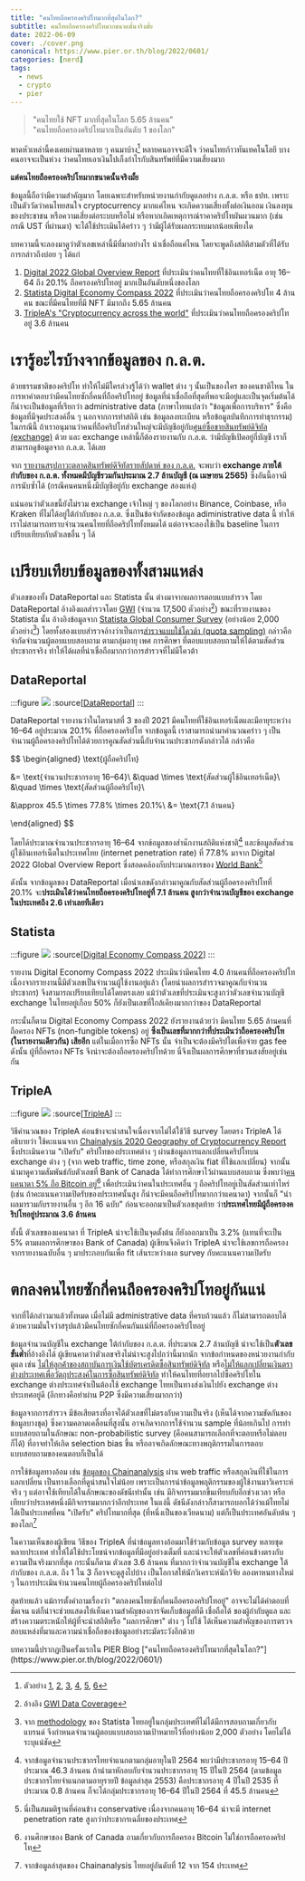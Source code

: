 ```yaml
---
title: "คนไทยถือครองคริปโทมากที่สุดในโลก?"
subtitle: คนไทยถือครองคริปโทมากขนาดนั้นจริงมั้ย
date: 2022-06-09
cover: ./cover.png
canonical: https://www.pier.or.th/blog/2022/0601/
categories: [nerd]
tags:
  - news
  - crypto
  - pier
---
```


> "คนไทยใช้ NFT มากที่สุดในโลก 5.65 ล้านคน"  
> "คนไทยถือครองคริปโทมากเป็นอันดับ 1 ของโลก"

พาดหัวเหล่านี้คงเคยผ่านตาหลาย ๆ คนมาบ้าง[^1]
หลายคนอาจจะดีใจ ว่าคนไทยก้าวทันเทคโนโลยี
บางคนอาจจะเป็นห่วง ว่าคนไทยเอาเงินไปเก็งกำไรกับสินทรัพย์ที่มีความเสี่ยงมาก


[^1]: ตัวอย่าง
[1](https://www.springnews.co.th/news/825437),
[2](https://www.tnnthailand.com/news/tech/115744/),
[3](https://www.springnews.co.th/spring-life/823581),
[4](https://forbesthailand.com/news/it/คนไทยถือคริปโตสูงสุดใน.html),
[5](https://www.thansettakij.com/money_market/518380),
[6](https://workpointtoday.com/thai-is-the-most-ownership-of-cryptocurrency/)

**แต่คนไทยถือครองคริปโทมากขนาดนั้นจริงมั้ย**

ข้อมูลนี้ถือว่ามีความสำคัญมาก โดยเฉพาะสำหรับหน่วยงานกำกับดูแลอย่าง ก.ล.ต. หรือ ธปท. เพราะเป็นตัววัดว่าคนไทยสนใจ cryptocurrency มากแค่ไหน จะเกิดความเสี่ยงทั้งต่อเงินออม เงินลงทุนของประชาชน หรือความเสี่ยงต่อระบบหรือไม่ หรือหากเกิดเหตุการณ์ราคาคริปโทผันผวนมาก (เช่นกรณี UST ที่ผ่านมา) จะได้ใช้ประเมินได้คร่าว ๆ ว่ามีผู้ได้รับผลกระทบมากน้อยเพียงใด



บทความนี้จะลองมาดูว่าตัวเลขเหล่านี้มีที่มาอย่างไร น่าเชื่อถือแค่ไหน โดยจะพูดถึงสถิติสามตัวที่ได้รับการกล่าวถึงบ่อย ๆ ได้แก่
1. [Digital 2022 Global Overview Report](https://datareportal.com/reports/digital-2022-big-rise-in-cryptocurrency-ownership) ที่ประเมินว่าคนไทยที่ใช้อินเทอร์เน็ต อายุ 16–64 ถึง 20.1% ถือครองคริปโทอยู่ มากเป็นอันดับหนึ่งของโลก
2. [Statista Digital Economy Compass 2022](https://www.statista.com/chart/27571/where-nft-users-live/) ที่ประเมินว่าคนไทยถือครองคริปโท 4 ล้านคน ขณะที่มีคนไทยที่มี NFT มีมากถึง 5.65 ล้านคน
3. [TripleA's "Cryptocurrency across the world"](https://triple-a.io/crypto-ownership/) ที่ประเมินว่าคนไทยถือครองคริปโทอยู่ 3.6 ล้านคน

# เรารู้อะไรบ้างจากข้อมูลของ ก.ล.ต.

ด้วยธรรมชาติของคริปโท ทำให้ไม่มีใครล่วงรู้ได้ว่า wallet ต่าง ๆ นั้นเป็นของใคร ของคนชาติไหน
ในการหาคำตอบว่ามีคนไทยซักกี่คนที่ถือคริปโทอยู่ ข้อมูลที่น่าเชื่อถือที่สุดที่พอจะมีอยู่และเป็นจุดเริ่มต้นได้ ก็น่าจะเป็นข้อมูลที่เรียกว่า administrative data (ภาษาไทยแปลว่า "ข้อมูลเพื่อการบริหาร" ซึ่งคือข้อมูลที่มีจุดประสงค์อื่น ๆ นอกจากการทำสถิติ เช่น ข้อมูลลงทะเบียน หรือข้อมูลบันทึกการทำธุรกรรม)
ในกรณีนี้ ถ้าเราอนุมานว่าคนที่ถือคริปโทส่วนใหญ่จะมีบัญชีอยู่กับ[ศูนย์ซื้อขายสินทรัพย์ดิจิทัล (exchange)](https://www.sec.or.th/digitalasset) ด้วย และ exchange เหล่านี้ก็ต้องรายงานกับ ก.ล.ต. ว่ามีบัญชีเปิดอยู่กี่บัญชี เราก็สามารถดูข้อมูลจาก ก.ล.ต. ได้เลย

จาก [รายงานสรุปภาวะตลาดสินทรัพย์ดิจิทัลรายสัปดาห์ ของ ก.ล.ต.](https://www.sec.or.th/TH/Pages/WeeklyReport.aspx) จะพบว่า **exchange ภายใต้กำกับของ ก.ล.ต. ทั้งหมดมีบัญชีรวมกันประมาณ 2.7 ล้านบัญชี (ณ เมษายน 2565)** ซึ่งอันนี้อาจมีการนับซ้ำได้ (กรณีคนคนหนึ่งมีบัญชีอยู่กับ exchange สองแห่ง)

แน่นอนว่าตัวเลขนี้ยังไม่รวม exchange เจ้าใหญ่ ๆ ของโลกอย่าง Binance, Coinbase, หรือ Kraken ที่ไม่ได้อยู่ใต้กำกับของ ก.ล.ต. ซึ่งเป็นข้อจำกัดของข้อมูล adiministrative data นี้ ทำให้เราไม่สามารถทราบจำนวนคนไทยที่ถือคริปโททั้งหมดได้ แต่อาจจะลองใช้เป็น baseline ในการเปรียบเทียบกับตัวเลขอื่น ๆ ได้


# เปรียบเทียบข้อมูลของทั้งสามแหล่ง

ตัวเลขของทั้ง DataReportal และ Statista นั้น ต่างมาจากผลการตอบแบบสำรวจ โดย DataReportal อ้างอิงผลสำรวจโดย [GWI](https://www.gwi.com/data) (จำนวน 17,500 ตัวอย่าง[^2]) ขณะที่รายงานของ Statista นั้น อ้างอิงข้อมูลจาก [Statista Global Consumer Survey](https://www.statista.com/global-consumer-survey) (อย่างน้อย 2,000 ตัวอย่าง[^3]) โดยทั้งสองแบบสำรวจอ้างว่าเป็นการ[สำรวจแบบใช้โควต้า (quota sampling)](https://en.wikipedia.org/wiki/Quota_sampling) กล่าวคือ จำกัดจำนวนผู้ตอบแบบสอบถาม ตามกลุ่มอายุ เพศ การศึกษา ที่ตอบแบบสอบถามให้ได้ตามสัดส่วนประชากรจริง ทำให้ได้ผลที่น่าเชื่อถือมากกว่าการสำรวจที่ไม่มีโควต้า

[^2]: อ้างอิง [GWI Data Coverage](https://www.gwi.com/data-coverage)
[^3]: จาก [methodology](https://de.statista.com/download/Statista_Global_Consumer_Survey_Methodology_EN.pdf) ของ Statista ไทยอยู่ในกลุ่มประเทศที่ไม่ได้มีการสอบถามเกี่ยวกับแบรนด์ จึงกำหนดจำนวนผู้ตอบแบบสอบถามเป้าหมายไว้ที่อย่างน้อย 2,000 ตัวอย่าง โดยไม่ได้ระบุแน่ชัด


## DataReportal

:::figure
![](datareportal.png)
:source[[DataReportal](https://datareportal.com/reports/digital-2022-big-rise-in-cryptocurrency-ownership)]
:::

DataReportal รายงานว่าในไตรมาสที่ 3 ของปี 2021 มีคนไทยที่ใช้อินเทอร์เน็ตและมีอายุระหว่าง 16–64 อยู่ประมาณ 20.1% ที่ถือครองคริปโท
จากข้อมูลนี้ เราสามารถนำมาคำนวณคร่าว ๆ เป็นจำนวนผู้ถือครองคริปโทได้ด้วยการคูณสัดส่วนนี้กับจำนวนประชากรดังกล่าวได้ กล่าวคือ

$$
\begin{aligned}
\text{ผู้ถือคริปโท}
  
  &= \text{จำนวนประชากรอายุ 16–64}\\
  &\quad \times \text{สัดส่วนผู้ใช้อินเทอร์เน็ต}\\
  &\quad \times \text{สัดส่วนผู้ถือคริปโท}\\

  &\approx 45.5 \times 77.8\% \times 20.1\%\\
  &= \text{7.1 ล้านคน}

\end{aligned}
$$

โดยได้ประมาณจำนวนประชากรอายุ 16–64 จากข้อมูลของสำนักงานสถิติแห่งชาติ[^4] และข้อมูลสัดส่วนผู้ใช้อินเทอร์เน็ตในประเทศไทย (internet penetration rate) ที่ 77.8% มาจาก Digital 2022 Global Overview Report ซึ่งสอดคล้องกับประมาณการของ [World Bank](https://data.worldbank.org/indicator/IT.NET.USER.ZS)[^5]

[^4]: จากข้อมูลจำนวนประชากรไทยจำแนกตามกลุ่มอายุในปี 2564 พบว่ามีประชากรอายุ 15–64 ปีประมาณ 46.3 ล้านคน ถ้านำมาหักลบกับจำนวนประชากรอายุ 15 ปีในปี 2564 (ตามข้อมูลประชากรไทยจำแนกตามอายุรายปี ข้อมูลล่าสุด 2553) คือประชากรอายุ 4 ปีในปี 2535 ที่ประมาณ 0.8 ล้านคน ก็จะได้กลุ่มประชากรอายุ 16–64 ปีในปี 2564 ที่ 45.5 ล้านคน
[^5]: นี่เป็นสมมติฐานที่ค่อนข้าง conservative เนื่องจากคนอายุ 16–64 น่าจะมี internet penetration rate สูงกว่าประชากรเฉลี่ยของประเทศ

ดังนั้น จากข้อมูลของ DataReportal เมื่อนำเลขดังกล่าวมาคูณกับสัดส่วนผู้ถือครองคริปโทที่ 20.1% จะ**ประเมินได้ว่าคนไทยถือครองคริปโทอยู่ที่ 7.1 ล้านคน สูงกว่าจำนวนบัญชีของ exchange ในประเทศถึง 2.6 เท่าเลยทีเดียว**


## Statista

:::figure
![](statista.png)
:source[[Digital Economy Compass 2022](https://www.statista.com/study/112911/digital-economy-compass-2022-chapter-1/)]
:::


รายงาน Digital Economy Compass 2022 ประเมินว่ามีคนไทย 4.0 ล้านคนที่ถือครองคริปโท เนื่องจากรายงานนี้มีตัวเลขเป็นจำนวนผู้ใช้งานอยู่แล้ว (โดยนำผลการสำรวจมาคูณกับจำนวนประชากร) จึงสามารถเปรียบเทียบได้โดยตรงเลย แม้ว่าตัวเลขที่ประเมินจะสูงกว่าตัวเลขจำนวนบัญชี exchange ในไทยอยู่เกือบ 50% ก็ยังเป็นเลขที่ใกล้เคียงมากกว่าของ DataReportal

กระนั้นก็ตาม Digital Economy Compass 2022 ยังรายงานด้วยว่า มีคนไทย 5.65 ล้านคนที่ถือครอง NFTs (non-fungible tokens) อยู่ **ซึ่งเป็นเลขที่มากกว่าที่ประเมินว่าถือครองคริปโท (ในรายงานเดียวกัน) เสียอีก**
แต่ในเมื่อการซื้อ NFTs นั้น จำเป็นจะต้องมีคริปโตเพื่อจ่าย gas fee ดังนั้น ผู้ที่ถือครอง NFTs จึงน่าจะต้องถือครองคริปโทด้วย นี่จึงเป็นผลการศึกษาที่ชวนสงสัยอยู่เช่นกัน



## TripleA

:::figure
![](triplea.png)
:source[[TripleA](https://triple-a.io/crypto-ownership/)]
:::

วิธีคำนวณของ TripleA ค่อนข้างจะน่าสนใจเนื่องจากไม่ได้ใช้วิธี survey โดยตรง TripleA ได้อธิบายว่า
ใช้คะแนนจาก [Chainalysis 2020 Geography of Cryptocurrency Report](https://ag-pssg-sharedservices-ex.objectstore.gov.bc.ca/ag-pssg-cc-exh-prod-bkt-ex/258%20-%20002%20Appendix%20B%20-%202020-Geography-of-Crypto%201.pdf) ซึ่งประเมินความ "เปิดรับ" คริปโทของประเทศต่าง ๆ ผ่านข้อมูลการแลกเปลี่ยนคริปโทบน exchange ต่าง ๆ (จาก web traffic, time zone, หรือสกุลเงิน fiat ที่ใช้แลกเปลี่ยน) จากนั้นนำมาดูความสัมพันธ์กับตัวเลขที่ Bank of Canada ได้ทำการศึกษาไว้ผ่านแบบสอบถาม ซึ่งพบว่า[คนแคนาดา 5% ถือ Bitcoin อยู่](https://www.bankofcanada.ca/wp-content/uploads/2022/04/sdp2022-10.pdf)[^6] เพื่อประเมินว่าคนในประเทศอื่น ๆ ถือคริปโทอยู่เป็นสัดส่วนเท่าไหร่ (เช่น ถ้าคะแนนความเปิดรับของประเทศนั้นสูง ก็น่าจะมีคนถือคริปโทมากกว่าแคนาดา) จากนั้นก็ "นำผลมารวมกับรายงานอื่น ๆ อีก 16 ฉบับ" ก่อนจะออกมาเป็นตัวเลขสุดท้าย ว่า**ประเทศไทยมีผู้ถือครองคริปโทอยู่ประมาณ 3.6 ล้านคน**

[^6]: งานศึกษาของ Bank of Canada ถามเกี่ยวกับการถือครอง Bitcoin ไม่ใช่การถือครองคริปโท

<Block type="note">
ทั้งนี้ ตัวเลขของแคนาดา ที่ TripleA น่าจะใช้เป็นจุดตั้งต้น ก็ยังออกมาเป็น 3.2% (แทนที่จะเป็น 5% ตามผลการศึกษาของ Bank of Canada) ผู้เขียนจึงคิดว่า TripleA น่าจะใช้เลขการถือครองจากรายงานฉบับอื่น ๆ มาประกอบกันเพื่อ fit เส้นระหว่างผล survey กับคะแนนความเปิดรับ
</Block>

# ตกลงคนไทยซักกี่คนถือครองคริปโทอยู่กันแน่

จากที่ได้กล่าวมาแล้วทั้งหมด เมื่อไม่มี administrative data ที่ครบถ้วนแล้ว ก็ไม่สามารถตอบได้ด้วยความมั่นใจว่าสรุปแล้วมีคนไทยซักกี่คนกันแน่ที่ถือครองคริปโทอยู่

ข้อมูลจำนวนบัญชีใน exchange ใต้กำกับของ ก.ล.ต. ที่ประมาณ 2.7 ล้านบัญชี น่าจะใช้เป็น**ตัวเลขขั้นต่ำ**ที่อ้างอิงได้ 
ผู้เขียนคาดว่าตัวเลขจริงไม่น่าจะสูงไปกว่านี้มากนัก
จากข้อกำหนดของหน่วยงานกำกับดูแล เช่น [ไม่ให้ลูกค้่าของสถาบันการเงินใช้บัตรเครดิตซื้อสินทรัพย์ดิจิทัล](https://www.bot.or.th/Thai/FIPCS/Documents/FPG/2561/ThaiPDF/25610186.pdf) หรือ[ไม่ให้แลกเปลี่ยนเงินตราต่างประเทศเพื่อวัตถุประสงค์ในการซื้อสินทรัพย์ดิจิทัล](http://www.ratchakitcha.soc.go.th/DATA/PDF/2562/E/289/T_0079.PDF)
ทำให้คนไทยที่อยากไปซื้อคริปโทใน exchange ต่างประเทศจำเป็นต้องใช้ exchange ไทยเป็นทางส่งเงินไปยัง exchange ต่างประเทศอยู่ดี (อีกทางคือทำผ่าน P2P ซึ่งมีความเสี่ยงมากกว่า)

ข้อมูลจากการสำรวจ มีข้อเสียตรงที่อาจได้ตัวเลขที่ไม่ตรงกับความเป็นจริง (เห็นได้จากความขัดกันของข้อมูลบางชุด) ซึ่งความคลาดเคลื่อนที่สูงนั้น อาจเกิดจากการใช้จำนวน sample ที่น้อยเกินไป การทำแบบสอบถามในลักษณะ non-probabilistic survey (คือคนสามารถเลือกที่จะตอบหรือไม่ตอบก็ได้) ที่อาจทำให้เกิด selection bias ขึ้น หรืออาจเกิดลักษณะทางพฤติกรรมในการตอบแบบสอบถามของคนตอบก็เป็นได้

การใช้ข้อมูลทางอ้อม เช่น [ข้อมูลของ Chainanalysis](https://markets.chainalysis.com/?range=30&asset=BTC#geography-index) ผ่าน web traffic หรือสกุลเงินที่ใช้ในการแลกเปลี่ยน เป็นทางเลือกที่ดูน่าสนใจไม่น้อย เพราะเป็นการนำข้อมูลพฤติกรรมของผู้ใช้งานมาวิเคราะห์จริง ๆ
แต่อาจใช้เทียบได้ในลักษณะของดัชนีเท่านั้น เช่น มีกิจกรรมมากขึ้นเทียบกับอีกช่วงเวลา หรือเทียบว่าประเทศหนึ่งมีกิจกรรมมากกว่าอีกประเทศ
ในแง่นี้ ดัชนีดังกล่าวก็สามารถบอกได้ว่าแม้ไทยไม่ได้เป็นประเทศที่คน "เปิดรับ" คริปโทมากที่สุด (ที่หนึ่งเป็นของเวียดนาม) แต่ก็เป็นประเทศอันดับต้น ๆ ของโลก[^7]

[^7]: จากข้อมูลล่าสุดของ Chainanalysis ไทยอยู่อันดับที่ 12 จาก 154 ประเทศ

ในความเห็นของผู้เขียน วิธีของ TripleA ที่นำข้อมูลทางอ้อมมาใช้ร่วมกับข้อมูล survey หลายชุด หลายประเทศ
ทำให้ได้ใช้ประโยชน์จากข้อมูลที่มีอยู่อย่างเต็มที่ และน่าจะให้ตัวเลขที่ค่อนข้างตรงกับความเป็นจริงมากที่สุด กระนั้นก็ตาม ตัวเลข 3.6 ล้านคน ที่มากกว่าจำนวนบัญชีใน exchange ใต้กำกับของ ก.ล.ต. ถึง 1 ใน 3 ก็อาจจะดูสูงไปบ้าง เป็นโอกาสให้นักวิเคราะห์นักวิจัย ลองหาหนทางใหม่ ๆ ในการประเมินจำนวนคนไทยผู้ถือครองคริปโทต่อไป

สุดท้ายแล้ว แม้การตั้งคำถามเรื่องว่า "ตกลงคนไทยซักกี่คนถือครองคริปโทอยู่" อาจจะไม่ได้คำตอบที่ชัดเจน
แต่ก็น่าจะช่วยแสดงให้เห็นความสำคัญของการจัดเก็บข้อมูลที่ดี เชื่อถือได้ ของผู้กำกับดูแล
และสร้างความตระหนักให้ผู้ที่จะนำสถิติหรือ "ผลการศึกษา" ต่าง ๆ ไปใช้ ได้เห็นความสำคัญของการตรวจสอบแหล่งที่มาและความน่าเชื่อถือของข้อมูลอย่างระมัดระวังอีกด้วย


<Block type="note">
บทความนี้ปรากฏเป็นครั้งแรกใน PIER Blog ["คนไทยถือครองคริปโทมากที่สุดในโลก?"](https://www.pier.or.th/blog/2022/0601/)
</Block>
